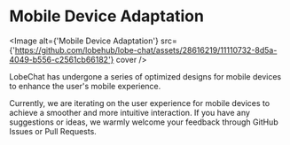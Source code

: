 # Mobile Device Adaptation

<Image
  alt={'Mobile Device Adaptation'}
  src={'https://github.com/lobehub/lobe-chat/assets/28616219/11110732-8d5a-4049-b556-c2561cb66182'}
  cover
/>

LobeChat has undergone a series of optimized designs for mobile devices to enhance the user's mobile experience.

Currently, we are iterating on the user experience for mobile devices to achieve a smoother and more intuitive interaction. If you have any suggestions or ideas, we warmly welcome your feedback through GitHub Issues or Pull Requests.

